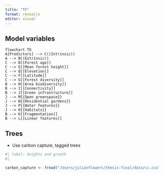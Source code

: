 ```yaml
---
title: "TF"
format: revealjs
editor: visual
---
```


## Model variables

```mermaid

flowchart TD
A[Predictors] --> C((Intrinsic))
A --> B((Extrinsic))
C --> D[[Forest age]]
C --> E[[Mean forest height]]
C --> Q[[Elevation]]
C --> F[[Latitude]]
C --> G[[Forest diversity]]
B --> H[[Area biodiversity]]
B --> I[[Connectivity]]
B --> J[[Green infrastructure]]
J --> M{{Open greenspace}}
J --> N{{Residential gardens}}
J --> P{{Water features}}
J --> O{{Habitats}}
B --> K[[Fragmentation]]
B --> L[[Linear features]]

```

## Trees

-   Use carbon capture, tagged trees

```r
#| label: heights and growth
#|

carbon_capture <- fread("/Users/julianflowers/thesis-final/data/cc.csv")



```
